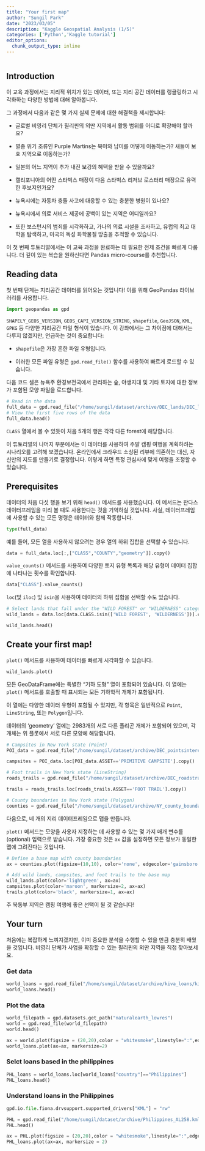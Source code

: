 ```yaml
---
title: "Your first map"
author: "Sungil Park"
date: "2023/03/05"
description: "Kaggle Geospatial Analysis (1/5)"
categories: ['Python','Kaggle tutorial']
editor_options: 
  chunk_output_type: inline
---
```


```r

```

## Introduction

이 교육 과정에서는 지리적 위치가 있는 데이터, 또는 지리 공간 데이터를 랭글링하고 시각화하는 다양한 방법에 대해 알아봅니다.

그 과정에서 다음과 같은 몇 가지 실제 문제에 대한 해결책을 제시합니다:

-   글로벌 비영리 단체가 필리핀의 외딴 지역에서 활동 범위를 어디로 확장해야 할까요?

-   멸종 위기 조류인 Purple Martins는 북미와 남미를 어떻게 이동하는가? 새들이 보호 지역으로 이동하는가?

-   일본의 어느 지역이 추가 내진 보강의 혜택을 받을 수 있을까요?

-   캘리포니아의 어떤 스타벅스 매장이 다음 스타벅스 리저브 로스터리 매장으로 유력한 후보지인가요?

-   뉴욕시에는 자동차 충돌 사고에 대응할 수 있는 충분한 병원이 있나요?

-   뉴욕시에서 의료 서비스 제공에 공백이 있는 지역은 어디일까요?

-   또한 보스턴시의 범죄를 시각화하고, 가나의 의료 시설을 조사하고, 유럽의 최고 대학을 탐색하고, 미국의 독성 화학물질 방출을 추적할 수 있습니다.

이 첫 번째 튜토리얼에서는 이 교육 과정을 완료하는 데 필요한 전제 조건을 빠르게 다룹니다. 더 깊이 있는 복습을 원하신다면 Pandas micro-course를 추천합니다.

## Reading data

첫 번째 단계는 지리공간 데이터를 읽어오는 것입니다! 이를 위해 GeoPandas 라이브러리를 사용합니다.

```python
import geopandas as gpd
```

`SHAPELY_GEOS_VERSION`, `GEOS_CAPI_VERSION_STRING`, `shapefile`, `GeoJSON`, `KML`, `GPKG` 등 다양한 지리공간 파일 형식이 있습니다. 이 강좌에서는 그 차이점에 대해서는 다루지 않겠지만, 언급하는 것이 중요합니다:

-   `shapefile`은 가장 흔한 파일 유형입니다.

-   이러한 모든 파일 유형은 `gpd.read_file()` 함수를 사용하여 빠르게 로드할 수 있습니다.

다음 코드 셀은 뉴욕주 환경보전국에서 관리하는 숲, 야생지대 및 기타 토지에 대한 정보가 포함된 모양 파일을 로드합니다.

```python
# Read in the data
full_data = gpd.read_file("/home/sungil/dataset/archive/DEC_lands/DEC_lands/DEC_lands.shp")
# View the first five rows of the data
full_data.head()
```

`CLASS` 열에서 볼 수 있듯이 처음 5개의 행은 각각 다른 forest에 해당합니다.

이 튜토리얼의 나머지 부분에서는 이 데이터를 사용하여 주말 캠핑 여행을 계획하려는 시나리오를 고려해 보겠습니다. 온라인에서 크라우드 소싱된 리뷰에 의존하는 대신, 자신만의 지도를 만들기로 결정합니다. 이렇게 하면 특정 관심사에 맞게 여행을 조정할 수 있습니다.

## Prerequisites

데이터의 처음 다섯 행을 보기 위해 `head()` 메서드를 사용했습니다. 이 메서드는 판다스 데이터프레임을 미리 볼 때도 사용한다는 것을 기억하실 것입니다. 사실, 데이터프레임에 사용할 수 있는 모든 명령은 데이터와 함께 작동합니다.

```python
type(full_data)
```

예를 들어, 모든 열을 사용하지 않으려는 경우 열의 하위 집합을 선택할 수 있습니다.

```python
data = full_data.loc[:,["CLASS","COUNTY","geometry"]].copy()
```

`value_counts()` 메서드를 사용하여 다양한 토지 유형 목록과 해당 유형이 데이터 집합에 나타나는 횟수를 확인합니다.

```python
data["CLASS"].value_counts()
```

`loc`(및 `iloc`) 및 `isin`을 사용하여 데이터의 하위 집합을 선택할 수도 있습니다.

```python
# Select lands that fall under the "WILD FOREST" or "WILDERNESS" category
wild_lands = data.loc[data.CLASS.isin(['WILD FOREST', 'WILDERNESS'])].copy()

wild_lands.head()
```

## Create your first map!

`plot()` 메서드를 사용하여 데이터를 빠르게 시각화할 수 있습니다.

```python
wild_lands.plot()
```

모든 GeoDataFrame에는 특별한 "기하 도형" 열이 포함되어 있습니다. 이 열에는 `plot()` 메서드를 호출할 때 표시되는 모든 기하학적 개체가 포함됩니다.

이 열에는 다양한 데이터 유형이 포함될 수 있지만, 각 항목은 일반적으로 `Point`, `LineString`, 또는 `Polygon`입니다.

데이터의 'geometry' 열에는 2983개의 서로 다른 폴리곤 개체가 포함되어 있으며, 각 개체는 위 플롯에서 서로 다른 모양에 해당합니다.

```python
# Campsites in New York state (Point)
POI_data = gpd.read_file("/home/sungil/dataset/archive/DEC_pointsinterest/DEC_pointsinterest/Decptsofinterest.shp")

campsites = POI_data.loc[POI_data.ASSET=='PRIMITIVE CAMPSITE'].copy()

# Foot trails in New York state (LineString)
roads_trails = gpd.read_file("/home/sungil/dataset/archive/DEC_roadstrails/DEC_roadstrails/Decroadstrails.shp")

trails = roads_trails.loc[roads_trails.ASSET=='FOOT TRAIL'].copy()

# County boundaries in New York state (Polygon)
counties = gpd.read_file("/home/sungil/dataset/archive/NY_county_boundaries/NY_county_boundaries/NY_county_boundaries.shp")
```

다음으로, 네 개의 지리 데이터프레임으로 맵을 만듭니다.

`plot()` 메서드는 모양을 사용자 지정하는 데 사용할 수 있는 몇 가지 매개 변수를 (optional) 입력으로 받습니다. 가장 중요한 것은 `ax` 값을 설정하면 모든 정보가 동일한 맵에 그려진다는 것입니다.

```python
# Define a base map with county boundaries
ax = counties.plot(figsize=(10,10), color='none', edgecolor='gainsboro', zorder=3)

# Add wild lands, campsites, and foot trails to the base map
wild_lands.plot(color='lightgreen', ax=ax)
campsites.plot(color='maroon', markersize=2, ax=ax)
trails.plot(color='black', markersize=1, ax=ax)
```

주 북동부 지역은 캠핑 여행에 좋은 선택이 될 것 같습니다!

## Your turn

처음에는 복잡하게 느껴지겠지만, 이미 중요한 분석을 수행할 수 있을 만큼 충분히 배웠을 것입니다. 비영리 단체가 사업을 확장할 수 있는 필리핀의 외딴 지역을 직접 찾아보세요.

### Get data

```python
world_loans = gpd.read_file("/home/sungil/dataset/archive/kiva_loans/kiva_loans/kiva_loans.shp")
world_loans.head()
```

### Plot the data

```python
world_filepath = gpd.datasets.get_path("naturalearth_lowres")
world = gpd.read_file(world_filepath)
world.head()
```

```python
ax = world.plot(figsize = (20,20),color = "whitesmoke",linestyle=":",edgecolor = "black")
world_loans.plot(ax=ax, markersize=2)
```

### Selct loans based in the philippines

```python
PHL_loans = world_loans.loc[world_loans["country"]=="Philippines"]
PHL_loans.head()
```

### Understand loans in the Philippines

```python
gpd.io.file.fiona.drvsupport.supported_drivers["KML"] = "rw"

PHL = gpd.read_file("/home/sungil/dataset/archive/Philippines_AL258.kml",driver = "KML")
PHL.head()
```

```python
ax = PHL.plot(figsize = (20,20),color = "whitesmoke",linestyle=":",edgecolor = "lightgray")
PHL_loans.plot(ax=ax, markersize = 2)
```
